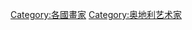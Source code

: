 {{Commons cat|Painters from Austria|奥地利画家}}
[[Category:各國畫家|Category:各國畫家]]
[[Category:奥地利艺术家|Category:奥地利艺术家]]